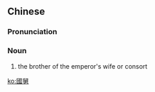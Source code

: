 ==Chinese==
{{zh-forms|s=国舅}}

===Pronunciation===
{{zh-pron
|m=guójiù
|cat=n
}}

===Noun===
{{zh-noun}}

# {{lb|zh|archaic}} the brother of the emperor's wife or consort

[[ko:國舅]]